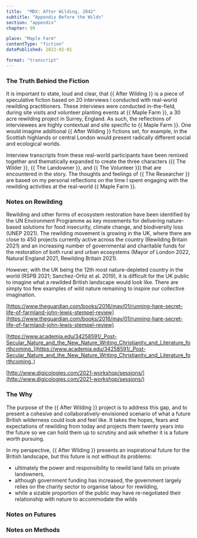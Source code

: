 ```yaml
---
title:  "MDX: After Wilding, 2042"
subtitle: "Appendix Before the Wilds"
section: "appendix"
chapter: 99

place: "Maple Farm"
contentType: "fiction"
datePublished: 2022-02-01

format: "transcript"
---
```


### The Truth Behind the Fiction

It is important to state, loud and clear, that {{ After Wilding }} is a piece of speculative fiction based on 20 interviews I conducted with real-world rewilding practitioners. These interviews were conducted in-the-field, during site visits and volunteer planting events at {{ Maple Farm }}, a 30 acre rewilding project in Surrey, England. As such, the reflections of interviewees are highly contextual and site specific to {{ Maple Farm }}. One would imagine additional {{ After Wilding }} fictions set, for example, in the Scottish highlands or central London would present radically different social and ecological worlds.

Interview transcripts from these real-world participants have been remixed together and thematically expanded to create the three characters ({{ The Wilder }}, {{ The Landowner }}, and {{ The Volunteer }}) that are encountered in the story. The thoughts and feelings of {{ The Researcher }} are based on my personal reflections on the time I spent engaging with the rewilding activities at the real-world {{ Maple Farm }}.


### Notes on Rewilding

Rewilding and other forms of ecosystem restoration have been identified by the UN Environment Programme as key movements for delivering nature-based solutions for food insecurity, climate change, and biodiversity loss (UNEP 2021). The rewilding movement is growing in the UK, where there are close to 450 projects currently active across the country (Rewilding Britain 2021) and an increasing number of governmental and charitable funds  for the restoration of both rural and urban ecosystems (Mayor of London 2022, Natural England 2021, Rewilding Britain 2021).

However, with the UK being the 12th most nature-depleted country in the world (RSPB 2021; Sanchez-Ortiz et al. 2019), it is difficult for the UK public to imagine what a rewilded British landscape would look like. There are simply too few examples of wild nature remaining to inspire our collective imagination. 

[https://www.theguardian.com/books/2016/may/01/running-hare-secret-life-of-farmland-john-lewis-stempel-review](https://www.theguardian.com/books/2016/may/01/running-hare-secret-life-of-farmland-john-lewis-stempel-review) 

[https://www.academia.edu/34258591/_Post-Secular_Nature_and_the_New_Nature_Writing_Christianity_and_Literature_forthcoming_](https://www.academia.edu/34258591/_Post-Secular_Nature_and_the_New_Nature_Writing_Christianity_and_Literature_forthcoming_) 

[http://www.digicologies.com/2021-workshop/sessions/](http://www.digicologies.com/2021-workshop/sessions/) 


### The Why

The purpose of the {{ After Wilding }} project is to address this gap, and to present a cohesive and collaboratively-envisioned scenario of what a future British wilderness could look and feel like. It takes the hopes, fears and expectations of rewilding from today and projects them twenty years into the future so we can hold them up to scrutiny and ask whether it is a future worth pursuing.

In my perspective, {{ After Wilding }} presents an inspirational future for the British landscape, but this future is not without its problems:



* ultimately the power and responsibility to rewild land falls on private landowners,
* although government funding has increased, the government largely relies on the charity sector to organise labour for rewilding,
* while a sizable proportion of the public may have re-negotiated their relationship with nature to accommodate the wilds


### Notes on Futures


### Notes on Methods